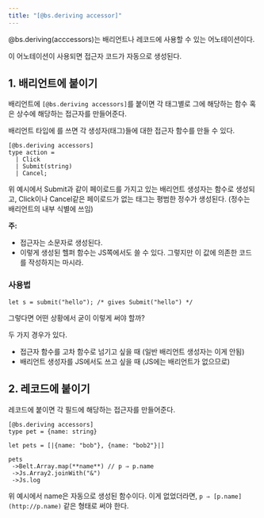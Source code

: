 ```yaml
---
title: "[@bs.deriving accessor]"
---
```


@bs.deriving(acccessors)는 배리언트나 레코드에 사용할 수 있는 어노테이션이다.

이 어노테이션이 사용되면 접근자 코드가 자동으로 생성된다.

## 1. 배리언트에 붙이기

배리언트에 `[@bs.deriving accessors]`를 붙이면 각 태그별로 그에 해당하는 함수 혹은 상수에 해당하는 접근자를 만들어준다.

배리언트 타입에 를 쓰면 각 생성자(태그)들에 대한 접근자 함수를 만들 수 있다.

```reason
[@bs.deriving accessors]
type action =
  | Click
  | Submit(string)
  | Cancel;
```

위 예시에서 Submit과 같이 페이로드를 가지고 있는 배리언트 생성자는 함수로 생성되고, Click이나 Cancel같은 페이로드가 없는 태그는 평범한 정수가 생성된다. (정수는 배리언트의 내부 식별에 쓰임)

**주:**

- 접근자는 소문자로 생성된다.
- 이렇게 생성된 헬퍼 함수는 JS쪽에서도 쓸 수 있다. 그렇지만 이 값에 의존한 코드를 작성하지는 마시라.

### 사용법

```reason
let s = submit("hello"); /* gives Submit("hello") */
```

그렇다면 어떤 상황에서 굳이 이렇게 써야 할까?

두 가지 경우가 있다.

- 접근자 함수를 고차 함수로 넘기고 싶을 때 (일반 배리언트 생성자는 이게 안됨)
- 배리언트 생성자를 JS에서도 쓰고 싶을 때 (JS에는 배리언트가 없으므로)

## 2. 레코드에 붙이기

레코드에 붙이면 각 필드에 해당하는 접근자를 만들어준다.

```reason
[@bs.deriving accessors]
type pet = {name: string}

let pets = [|{name: "bob"}, {name: "bob2"}|]

pets
 ->Belt.Array.map(**name**) // p ⇒ p.name
 ->Js.Array2.joinWith("&")
 ->Js.log
```

위 예시에서 name은 자동으로 생성된 함수이다. 이게 없었더라면, `p ⇒ [p.name](http://p.name)` 같은 형태로 써야 한다.